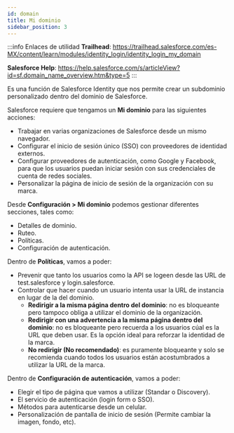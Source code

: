 ```yaml
---
id: domain
title: Mi dominio
sidebar_position: 3
---
```


:::info Enlaces de utilidad
**Trailhead**:
https://trailhead.salesforce.com/es-MX/content/learn/modules/identity_login/identity_login_my_domain

**Salesforce Help**:
https://help.salesforce.com/s/articleView?id=sf.domain_name_overview.htm&type=5
:::


Es una función de Salesforce Identity que nos permite crear un subdominio personalizado dentro del dominio de Salesforce.

Salesforce requiere que tengamos un **Mi dominio** para las siguientes acciones:
* Trabajar en varias organizaciones de Salesforce desde un mismo navegador.
* Configurar el inicio de sesión único (SSO) con proveedores de identidad externos.
* Configurar proveedores de autenticación, como Google y Facebook, para que los usuarios puedan iniciar sesión con sus credenciales
de cuenta de redes sociales.
* Personalizar la página de inicio de sesión de la organización con su marca.

Desde **Configuración > Mi dominio** podemos gestionar diferentes secciones, tales como: 
* Detalles de dominio.
* Ruteo.
* Políticas.
* Configuración de autenticación.

Dentro de **Políticas**, vamos a poder:
* Prevenir que tanto los usuarios como la API se logeen desde las URL de test.salesforce y login.salesforce.
* Controlar que hacer cuando un usuario intenta usar la URL de instancia en lugar de la del dominio.
    * **Redirigir a la misma página dentro del dominio**: no es bloqueante pero tampoco obliga a utilizar el dominio de la organización.
    * **Redirigir con una advertencia a la misma página dentro del dominio**: no es bloqueante pero recuerda a los usuarios cúal es la URL que deben usar. Es la opción ideal para reforzar la identidad
    de la marca.
    * **No redirigir (No recomendado)**: es puramente bloqueante y solo se recomienda cuando todos los usuarios están acostumbrados a utilizar la URL de la marca.

Dentro de **Configuración de autenticación**, vamos a poder: 
* Elegir el tipo de página que vamos a utilizar (Standar o Discovery).
* El servicio de autenticación (login form o SSO).
* Métodos para autenticarse desde un celular.
* Personalización de pantalla de inicio de sesión (Permite cambiar la imagen, fondo, etc).